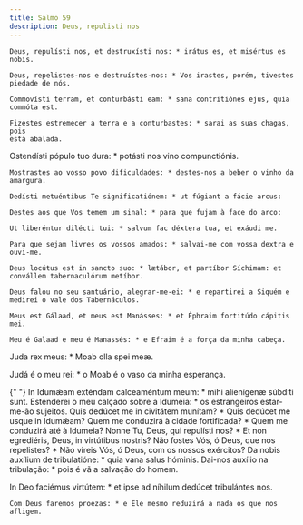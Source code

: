 ```yaml
---
title: Salmo 59
description: Deus, repulisti nos
---
```


<div class="side-by-side not-content">

    Deus, repulísti nos, et destruxísti nos: * irátus es, et misértus es nobis.

    Deus, repelistes-nos e destruístes-nos: * Vos irastes, porém, tivestes
    piedade de nós.

    Commovísti terram, et conturbásti eam: * sana contritiónes ejus, quia
    commóta est.

    Fizestes estremecer a terra e a conturbastes: * sarai as suas chagas, pois
    está abalada.

Ostendísti pópulo tuo dura: \* potásti nos vino compunctiónis.

    Mostrastes ao vosso povo dificuldades: * destes-nos a beber o vinho da
    amargura.

    Dedísti metuéntibus Te significatiónem: * ut fúgiant a fácie arcus:

    Destes aos que Vos temem um sinal: * para que fujam à face do arco:

    Ut liberéntur dilécti tui: * salvum fac déxtera tua, et exáudi me.

    Para que sejam livres os vossos amados: * salvai-me com vossa dextra e
    ouvi-me.

    Deus locútus est in sancto suo: * lætábor, et partíbor Síchimam: et
    convállem tabernaculórum metíbor.

    Deus falou no seu santuário, alegrar-me-ei: * e repartirei a Siquém e
    medirei o vale dos Tabernáculos.

    Meus est Gálaad, et meus est Manásses: * et Éphraim fortitúdo cápitis mei.

    Meu é Galaad e meu é Manassés: * e Efraim é a força da minha cabeça.

Juda rex meus: \* Moab olla spei meæ.</span>

Judá é o meu rei: \* o Moab é o vaso da minha esperança.

{" "}
<span>
  In Idumǽam exténdam calceaméntum meum: * mihi alienígenæ súbditi sunt.
  Estenderei o meu calçado sobre a Idumeia: * os estrangeiros estar-me-ão
  sujeitos. Quis dedúcet me in civitátem munítam? * Quis dedúcet me usque in
  Idumǽam? Quem me conduzirá à cidade fortificada? * Quem me conduzirá até à
  Idumeia? Nonne Tu, Deus, qui repulísti nos? * Et non egrediéris, Deus, in
  virtútibus nostris? Não fostes Vós, ó Deus, que nos repelistes? * Não vireis
  Vós, ó Deus, com os nossos exércitos? Da nobis auxílium de tribulatióne: *
  quia vana salus hóminis.
</span>
Dai-nos auxílio na tribulação: * pois é vã a salvação do homem.

  <span>
    In Deo faciémus virtútem: * et ipse ad níhilum dedúcet tribulántes nos.
 
    Com Deus faremos proezas: * e Ele mesmo reduzirá a nada os que nos afligem.

</div>
